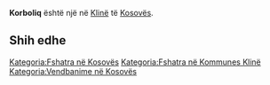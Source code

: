 {{Fshat në 
 | Emri                = Korboliq
 | EmriAlt                = 
 | NAME_SHORT_FORM=      
 | NAME_GENERIC=      
 | NAME_SORT_NAME_RO=      KORBOLIQ
 | FULL_NAME_RO = Korboliq
 | FULL_NAME_ND_RO=Korboliq
 | SORT_NAME_RG=KORBOLIQ
 | FULL_NAME_RG=Korboliq
 | FULL_NAME_ND_RG=Korboliq
 | SRP_NAME_SHORT_FORM=      
 | SRP_NAME_GENERIC=      
 | SRP_NAME_SORT_NAME_RO=      
 | SRP_FULL_NAME_RO = 
 | SRP_FULL_NAME_ND_RO=
 | SRP_SORT_NAME_RG=
 | SRP_FULL_NAME_RG=
 | SRP_FULL_NAME_ND_RG=
 | Emri (Rasa dhanore) = 
 | Figura              = 
 | Shteti              = Kosovo
 | Komuna              = Klinë
 | Kodi postar         = 
 | Sipërfaqja          = 

 | Popullsia           = 

 | Regj. i popullsisë  = 
 | Dend. e popullsisë  = 
 | Faqja zyrtare       = 
 <!--- Koordinatat ----> 
 | Gjerësia            = 42.236111
 | Gjatësia            = 21.336111
 | Lartësia            = 
}}
'''Korboliq''' është një [[]] në [[Klinë]] të [[Kosovës]].

<!-- == Gjeografia == -->
<!-- == Historia == -->
<!-- == Demografia == -->
== Shih edhe ==
{{Komuna Klinë}}
{{Kosovo-Administrata-Cung}}

[[Kategoria:Fshatra në Kosovës]]
[[Kategoria:Fshatra në Kommunes Klinë]]
[[Kategoria:Vendbanime në Kosovës]]